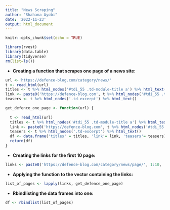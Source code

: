 ```yaml
---
title: "News Scraping"
author: "Shahana Ayobi"
date: '2022-11-23'
output: html_document
---
```


```r
knitr::opts_chunk$set(echo = TRUE)
```

```r
library(rvest)
library(data.table)
library(tidyverse)
rm(list=ls())
```

-   **Creating a function that scrapes one page of a news site:**

```r
url <-'https://defence-blog.com/category/news/'
t <- read_html(url)
titles <- t %>% html_nodes('#tdi_55 .td-module-title a') %>% html_text()
link <- paste0('https://defence-blog.com', t %>% html_nodes('#tdi_55 .td-module-title a') %>% html_attr('href'))
teasers <- t %>% html_nodes('.td-excerpt') %>% html_text()

get_defence_one_page <- function(url) {
  
  t <- read_html(url)
  titles <- t %>% html_nodes('#tdi_55 .td-module-title a') %>% html_text()
  link <- paste0('https://defence-blog.com', t %>% html_nodes('#tdi_55 .td-module-title a') %>% html_attr('href'))
  teasers <- t %>% html_nodes('.td-excerpt') %>% html_text()
  df <- data.frame('titles' = titles, 'link'= link, 'teasers'= teasers)
  return(df)
}
```

-   **Creating the links for the first 10 page:**

```r
links <- paste0('https://defence-blog.com/category/news/page/', 1:10, '/')
```

-   **Applying the function to the vector containing the links:**

```r
list_of_pages <- lapply(links, get_defence_one_page)
```

-   **Rbindlisting the data frames into one:**

```r
df <- rbindlist(list_of_pages)
```
